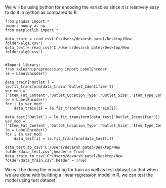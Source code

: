 We will be using python for encoding the variables since it is relatively easy to do it in python as compared to R.

```
from pandas import *
import numpy as np
from matplotlib import *  

data_train = read_csv('C:/Users/devarsh patel/Desktop/New folder/alg1.csv')
data_test = read_csv('C:/Users/devarsh patel/Desktop/New folder/alg0.csv')


#Import library:
from sklearn.preprocessing import LabelEncoder
le = LabelEncoder()

data_train['Outlet'] = le.fit_transform(data_train['Outlet_Identifier'])
var_mod = ['Item_Fat_Content','Outlet_Location_Type','Outlet_Size','Item_Type_Combined','Outlet_Type','Outlet','category_by_sales','Item_Identifier']
le = LabelEncoder()
for i in var_mod:
    data_train[i] = le.fit_transform(data_train[i])
 
data_test['Outlet'] = le.fit_transform(data_test['Outlet_Identifier'])
var_mod = ['Item_Fat_Content','Outlet_Location_Type','Outlet_Size','Item_Type_Combined','Outlet_Type','Outlet','category_by_sales','Item_Identifier']
le = LabelEncoder()
for i in var_mod:
    data_test[i] = le.fit_transform(data_test[i])

data_test.to_csv('C:/Users/devarsh patel/Desktop/New folder/data_test.csv',header = True)
data_train.to_csv('C:/Users/devarsh patel/Desktop/New folder/data_train.csv',header = True)
```
We will be doing the encoding for train as well as test dataset so that when we are done with building a linear regression model in R, we can test the model using test dataset
